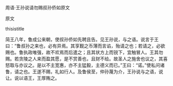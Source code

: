 


周语·王孙说请勿赐叔孙侨如原文

原文

thisistitle

简王八年，鲁成公来朝，使叔孙侨如先聘且告。见王孙说，与之语。说言于王曰：“鲁叔孙之来也，必有异焉。其享觐之币薄而言谄，殆请之也；若请之，必欲赐也。鲁执政唯强，故不欢焉而后遣之；且其状方上而锐下，宜触冒人。王其勿赐。若贪陵之人来而盈其愿，是不赏善也，且财不给。故圣人之施舍也议之，其喜怒取与亦议之。是以不主宽惠，亦不主猛毅，主德义而已。”王曰：“诺。”使私问诸鲁，请之也。王遂不赐，礼如行人。及鲁侯至，仲孙蔑为介，王孙说与之语，说让。说以语王，王厚贿之。

